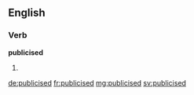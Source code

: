 ==English==

===Verb===
'''publicised'''

# {{en-past of|publicise}}

[[de:publicised]]
[[fr:publicised]]
[[mg:publicised]]
[[sv:publicised]]